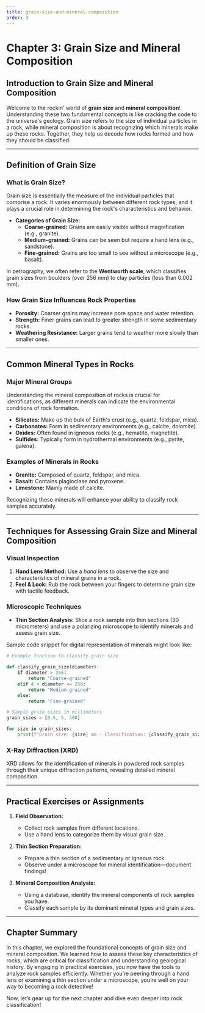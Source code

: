 ```yaml
---
title: grain-size-and-mineral-composition
order: 3
---
```


# Chapter 3: Grain Size and Mineral Composition

## Introduction to Grain Size and Mineral Composition

Welcome to the rockin' world of **grain size** and **mineral composition**! Understanding these two fundamental concepts is like cracking the code to the universe's geology. Grain size refers to the size of individual particles in a rock, while mineral composition is about recognizing which minerals make up these rocks. Together, they help us decode how rocks formed and how they should be classified.

---

## Definition of Grain Size

### What is Grain Size?

Grain size is essentially the measure of the individual particles that comprise a rock. It varies enormously between different rock types, and it plays a crucial role in determining the rock's characteristics and behavior.

- **Categories of Grain Size:**
  - **Coarse-grained:** Grains are easily visible without magnification (e.g., granite).
  - **Medium-grained:** Grains can be seen but require a hand lens (e.g., sandstone).
  - **Fine-grained:** Grains are too small to see without a microscope (e.g., basalt).
  
In petrography, we often refer to the **Wentworth scale**, which classifies grain sizes from boulders (over 256 mm) to clay particles (less than 0.002 mm).

### How Grain Size Influences Rock Properties

- **Porosity:** Coarser grains may increase pore space and water retention.
- **Strength:** Finer grains can lead to greater strength in some sedimentary rocks.
- **Weathering Resistance:** Larger grains tend to weather more slowly than smaller ones.

---

## Common Mineral Types in Rocks

### Major Mineral Groups

Understanding the mineral composition of rocks is crucial for identifications, as different minerals can indicate the environmental conditions of rock formation.

- **Silicates:** Make up the bulk of Earth's crust (e.g., quartz, feldspar, mica).
- **Carbonates:** Form in sedimentary environments (e.g., calcite, dolomite).
- **Oxides:** Often found in igneous rocks (e.g., hematite, magnetite).
- **Sulfides:** Typically form in hydrothermal environments (e.g., pyrite, galena).

### Examples of Minerals in Rocks

- **Granite:** Composed of quartz, feldspar, and mica.
- **Basalt:** Contains plagioclase and pyroxene.
- **Limestone:** Mainly made of calcite.
  
Recognizing these minerals will enhance your ability to classify rock samples accurately.

---

## Techniques for Assessing Grain Size and Mineral Composition

### Visual Inspection

1. **Hand Lens Method:** Use a *hand lens* to observe the size and characteristics of mineral grains in a rock. 
2. **Feel & Look:** Rub the rock between your fingers to determine grain size with tactile feedback. 

### Microscopic Techniques

- **Thin Section Analysis:** Slice a rock sample into thin sections (30 micrometers) and use a polarizing microscope to identify minerals and assess grain size. 

Sample code snippet for digital representation of minerals might look like:

```python
# Example function to classify grain size

def classify_grain_size(diameter):
    if diameter > 256:
        return "Coarse-grained"
    elif 4 < diameter <= 256:
        return "Medium-grained"
    else:
        return "Fine-grained"

# Sample grain sizes in millimeters
grain_sizes = [0.5, 5, 300]

for size in grain_sizes:
    print(f"Grain size: {size} mm - Classification: {classify_grain_size(size)}")
```

### X-Ray Diffraction (XRD)

XRD allows for the identification of minerals in powdered rock samples through their unique diffraction patterns, revealing detailed mineral composition.

---

## Practical Exercises or Assignments

1. **Field Observation:** 
   - Collect rock samples from different locations. 
   - Use a hand lens to categorize them by visual grain size.

2. **Thin Section Preparation:**
   - Prepare a thin section of a sedimentary or igneous rock.
   - Observe under a microscope for mineral identification—document findings!

3. **Mineral Composition Analysis:**
   - Using a database, identify the mineral components of rock samples you have.
   - Classify each sample by its dominant mineral types and grain sizes.

---

## Chapter Summary

In this chapter, we explored the foundational concepts of grain size and mineral composition. We learned how to assess these key characteristics of rocks, which are critical for classification and understanding geological history. By engaging in practical exercises, you now have the tools to analyze rock samples efficiently. Whether you’re peering through a hand lens or examining a thin section under a microscope, you’re well on your way to becoming a rock detective! 

Now, let’s gear up for the next chapter and dive even deeper into rock classification!